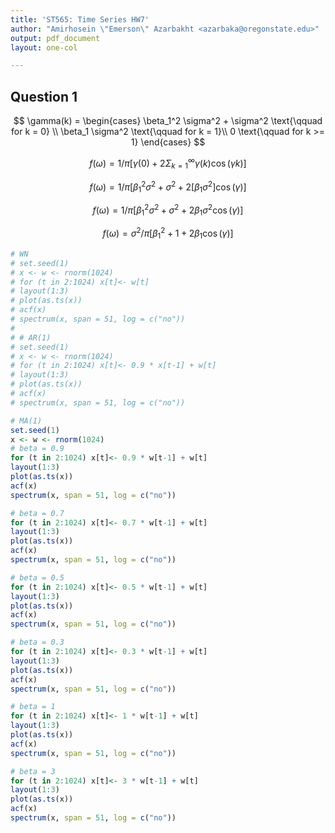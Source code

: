 ```yaml
---
title: 'ST565: Time Series HW7'
author: "Amirhosein \"Emerson\" Azarbakht <azarbaka@oregonstate.edu>"
output: pdf_document
layout: one-col

---
```


## Question 1

$$ \gamma(k) = \begin{cases}
\beta_1^2 \sigma^2 + \sigma^2 \text{\qquad for k = 0} \\
\beta_1 \sigma^2 \text{\qquad  for k = 1}\\
0 \text{\qquad for k >= 1}
\end{cases}
$$

$$ 
f(\omega) = 1/\pi \big[\gamma(0) + 2 \Sigma_{k=1}^\infty \gamma(k) \cos(\gamma k) \big]
$$

$$ 
f(\omega) = 1/\pi \big[\beta_1^2 \sigma^2 + \sigma^2 + 2 [\beta_1 \sigma^2] \cos(\gamma) \big]
$$

$$ 
f(\omega) = 1/\pi \big[\beta_1^2 \sigma^2 + \sigma^2 + 2 \beta_1 \sigma^2 \cos(\gamma) \big]
$$

$$ 
f(\omega) = \sigma^2/\pi \big[\beta_1^2 + 1 + 2 \beta_1 \cos(\gamma) \big]
$$

```r

# WN
# set.seed(1)
# x <- w <- rnorm(1024)
# for (t in 2:1024) x[t]<- w[t]
# layout(1:3)
# plot(as.ts(x))
# acf(x)
# spectrum(x, span = 51, log = c("no"))
# 
# # AR(1)
# set.seed(1)
# x <- w <- rnorm(1024)
# for (t in 2:1024) x[t]<- 0.9 * x[t-1] + w[t]
# layout(1:3)
# plot(as.ts(x))
# acf(x)
# spectrum(x, span = 51, log = c("no"))

# MA(1)
set.seed(1)
x <- w <- rnorm(1024)
# beta = 0.9
for (t in 2:1024) x[t]<- 0.9 * w[t-1] + w[t]
layout(1:3)
plot(as.ts(x))
acf(x)
spectrum(x, span = 51, log = c("no"))

# beta = 0.7
for (t in 2:1024) x[t]<- 0.7 * w[t-1] + w[t]
layout(1:3)
plot(as.ts(x))
acf(x)
spectrum(x, span = 51, log = c("no"))

# beta = 0.5
for (t in 2:1024) x[t]<- 0.5 * w[t-1] + w[t]
layout(1:3)
plot(as.ts(x))
acf(x)
spectrum(x, span = 51, log = c("no"))

# beta = 0.3
for (t in 2:1024) x[t]<- 0.3 * w[t-1] + w[t]
layout(1:3)
plot(as.ts(x))
acf(x)
spectrum(x, span = 51, log = c("no"))

# beta = 1
for (t in 2:1024) x[t]<- 1 * w[t-1] + w[t]
layout(1:3)
plot(as.ts(x))
acf(x)
spectrum(x, span = 51, log = c("no"))

# beta = 3
for (t in 2:1024) x[t]<- 3 * w[t-1] + w[t]
layout(1:3)
plot(as.ts(x))
acf(x)
spectrum(x, span = 51, log = c("no"))





```

